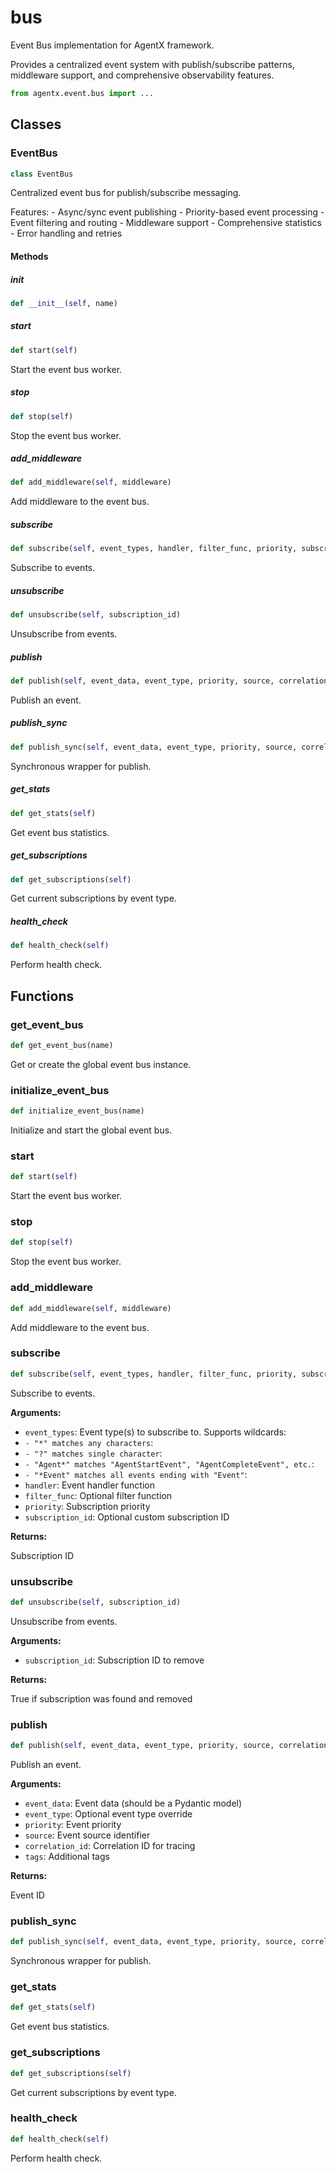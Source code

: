 # bus

Event Bus implementation for AgentX framework.

Provides a centralized event system with publish/subscribe patterns, middleware support, and comprehensive observability features.

```python
from agentx.event.bus import ...
```

## Classes

### EventBus

```python
class EventBus
```

Centralized event bus for publish/subscribe messaging.

Features: - Async/sync event publishing - Priority-based event processing - Event filtering and routing - Middleware support - Comprehensive statistics - Error handling and retries

#### Methods

##### __init__

```python
def __init__(self, name)
```


##### start

```python
def start(self)
```

Start the event bus worker.


##### stop

```python
def stop(self)
```

Stop the event bus worker.


##### add_middleware

```python
def add_middleware(self, middleware)
```

Add middleware to the event bus.


##### subscribe

```python
def subscribe(self, event_types, handler, filter_func, priority, subscription_id)
```

Subscribe to events.


##### unsubscribe

```python
def unsubscribe(self, subscription_id)
```

Unsubscribe from events.


##### publish

```python
def publish(self, event_data, event_type, priority, source, correlation_id, tags)
```

Publish an event.


##### publish_sync

```python
def publish_sync(self, event_data, event_type, priority, source, correlation_id, tags)
```

Synchronous wrapper for publish.


##### get_stats

```python
def get_stats(self)
```

Get event bus statistics.


##### get_subscriptions

```python
def get_subscriptions(self)
```

Get current subscriptions by event type.


##### health_check

```python
def health_check(self)
```

Perform health check.



## Functions

### get_event_bus

```python
def get_event_bus(name)
```

Get or create the global event bus instance.


### initialize_event_bus

```python
def initialize_event_bus(name)
```

Initialize and start the global event bus.


### start

```python
def start(self)
```

Start the event bus worker.


### stop

```python
def stop(self)
```

Stop the event bus worker.


### add_middleware

```python
def add_middleware(self, middleware)
```

Add middleware to the event bus.


### subscribe

```python
def subscribe(self, event_types, handler, filter_func, priority, subscription_id)
```

Subscribe to events.

**Arguments:**

- `event_types`: Event type(s) to subscribe to. Supports wildcards:
- `- "*" matches any characters`: 
- `- "?" matches single character`: 
- `- "Agent*" matches "AgentStartEvent", "AgentCompleteEvent", etc.`: 
- `- "*Event" matches all events ending with "Event"`: 
- `handler`: Event handler function
- `filter_func`: Optional filter function
- `priority`: Subscription priority
- `subscription_id`: Optional custom subscription ID

**Returns:**

Subscription ID


### unsubscribe

```python
def unsubscribe(self, subscription_id)
```

Unsubscribe from events.

**Arguments:**

- `subscription_id`: Subscription ID to remove

**Returns:**

True if subscription was found and removed


### publish

```python
def publish(self, event_data, event_type, priority, source, correlation_id, tags)
```

Publish an event.

**Arguments:**

- `event_data`: Event data (should be a Pydantic model)
- `event_type`: Optional event type override
- `priority`: Event priority
- `source`: Event source identifier
- `correlation_id`: Correlation ID for tracing
- `tags`: Additional tags

**Returns:**

Event ID


### publish_sync

```python
def publish_sync(self, event_data, event_type, priority, source, correlation_id, tags)
```

Synchronous wrapper for publish.


### get_stats

```python
def get_stats(self)
```

Get event bus statistics.


### get_subscriptions

```python
def get_subscriptions(self)
```

Get current subscriptions by event type.


### health_check

```python
def health_check(self)
```

Perform health check.

